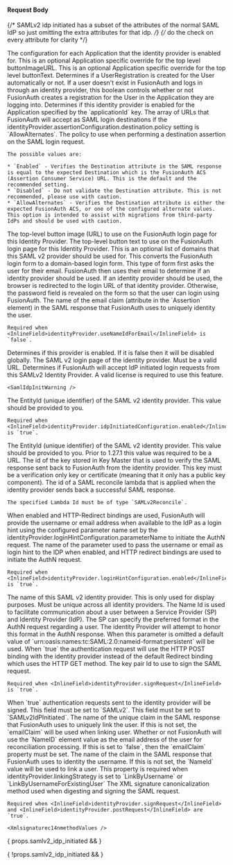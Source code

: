 
#### Request Body

{/*  SAMLv2 idp initiated has a subset of the attributes of the normal SAML IdP so just omitting the extra attributes for that idp. */}
{/*  do the check on every attribute for clarity */}

<APIBlock>
  <APIField name="identityProvider.applicationConfiguration" type="Map<UUID, Object>" optional>
    The configuration for each Application that the identity provider is enabled for.
  </APIField>
  <APIField name="identityProvider.applicationConfiguration[applicationId].buttonImageURL" type="String" optional renderif={!props.samlv2_idp_initiated}>
    This is an optional Application specific override for the top level <InlineField>buttonImageURL</InlineField>.
  </APIField>
  <APIField name="identityProvider.applicationConfiguration[applicationId].buttonText" type="String" optional renderif={!props.samlv2_idp_initiated}>
    This is an optional Application specific override for the top level <InlineField>buttonText</InlineField>.
  </APIField>
  <APIField name="identityProvider.applicationConfiguration[applicationId].createRegistration" type="Boolean" optional defaults="true">
    Determines if a UserRegistration is created for the User automatically or not. If a user doesn't exist in FusionAuth and logs in through an identity provider, this boolean controls whether or not FusionAuth creates a registration for the User in the Application they are logging into.
  </APIField>
  <APIField name="identityProvider.applicationConfiguration[applicationId].enabled" type="Boolean" optional defaults="false">
    Determines if this identity provider is enabled for the Application specified by the `applicationId` key.
  </APIField>
  <APIField name="identityProvider.assertionConfiguration.destination.alternates" type="Array" optional since="1.43.0" renderif={!props.samlv2_idp_initiated}>
    The array of URLs that FusionAuth will accept as SAML login destinations if the <InlineField>identityProvider.assertionConfiguration.destination.policy</InlineField> setting is `AllowAlternates`.
  </APIField>
  <APIField name="identityProvider.assertionConfiguration.destination.policy" type="String" optional defaults="Enabled" since="1.43.0" renderif={!props.samlv2_idp_initiated}>
    The policy to use when performing a destination assertion on the SAML login request.

    The possible values are:

    * `Enabled` - Verifies the Destination attribute in the SAML response is equal to the expected Destination which is the FusionAuth ACS (Assertion Consumer Service) URL. This is the default and the recommended setting.
    * `Disabled` - Do not validate the Destination attribute. This is not recommended, please use with caution.
    * `AllowAlternates` - Verifies the Destination attribute is either the expected FusionAuth ACS, or one of the configured alternate values. This option is intended to assist with migrations from third-party IdPs and should be used with caution.
  </APIField>
  <APIField name="identityProvider.buttonImageURL" type="String" optional renderif={!props.samlv2_idp_initiated}>
    The top-level button image (URL) to use on the FusionAuth login page for this Identity Provider.
  </APIField>
  <APIField name="identityProvider.buttonText" type="String" required renderif={!props.samlv2_idp_initiated}>
    The top-level button text to use on the FusionAuth login page for this Identity Provider.
  </APIField>

  <IdentityProviderDebugRequestParameter idp_since={props.idp_since} />

  <APIField name="identityProvider.domains" type="Array<String>" optional renderif={!props.samlv2_idp_initiated}>
    This is an optional list of domains that this SAML v2 provider should be used for. This converts the FusionAuth login form to a domain-based login form. This type of form first asks the user for their email. FusionAuth then uses their email to determine if an identity provider should be used. If an identity provider should be used, the browser is redirected to the login URL of that identity provider. Otherwise, the password field is revealed on the form so that the user can login using FusionAuth.
  </APIField>
  <APIField name="identityProvider.emailClaim" type="String" optional>
    The name of the email claim (attribute in the `Assertion` element) in the SAML response that FusionAuth uses to uniquely identity the user.

    Required when <InlineField>identityProvider.useNameIdForEmail</InlineField> is `false`.
  </APIField>
  <APIField name="identityProvider.enabled" type="Boolean" optional defaults="false">
    Determines if this provider is enabled. If it is false then it will be disabled globally.
  </APIField>
  <APIField name="identityProvider.idpEndpoint" type="String" required renderif={!props.samlv2_idp_initiated}>
    The SAML v2 login page of the identity provider. Must be a valid URL.
  </APIField>
  <APIField name="identityProvider.idpInitiatedConfiguration.enabled" type="Boolean" optional defaults="false" since="1.43.0" renderif={!props.samlv2_idp_initiated}>
    Determines if FusionAuth will accept IdP initiated login requests from this SAMLv2 Identity Provider. A valid license is required to use this feature.

    <SamlIdpInitWarning />
  </APIField>
  <APIField name="identityProvider.idpInitiatedConfiguration.issuer" type="String" optional since="1.43.0" renderif={!props.samlv2_idp_initiated}>
    The EntityId (unique identifier) of the SAML v2 identity provider. This value should be provided to you.

    Required when <InlineField>identityProvider.idpInitiatedConfiguration.enabled</InlineField> is `true`.
  </APIField>
  <APIField name="identityProvider.issuer" type="String" required renderif={props.samlv2_idp_initiated}>
    The EntityId (unique identifier) of the SAML v2 identity provider. This value should be provided to you. Prior to 1.27.1 this value was required to be a URL.
  </APIField>
  <APIField name="identityProvider.keyId" type="UUID" required>
    The id of the key stored in Key Master that is used to verify the SAML response sent back to FusionAuth from the identity provider. This key must be a verification only key or certificate (meaning that it only has a public key component).
  </APIField>
  <APIField name="identityProvider.lambdaConfiguration.reconcileId" type="UUID" optional>
    The id of a SAML reconcile lambda that is applied when the identity provider sends back a successful SAML response.

    The specified Lambda Id must be of type `SAMLv2Reconcile`.
  </APIField>

  <IdentityProviderLinkingStrategyRequestParameter idp_display_name={props.idp_display_name}
                                                   idp_since={props.idp_since}
                                                   idp_linking_strategy={props.idp_linking_strategy} />

  <APIField name="identityProvider.loginHintConfiguration.enabled" type="Boolean" optional defaults="true" since="1.43.0" renderif={!props.samlv2_idp_initiated}>
    When enabled and HTTP-Redirect bindings are used, FusionAuth will provide the username or email address when available to the IdP as a login hint using the configured parameter name set by the <InlineField>identityProvider.loginHintConfiguration.parameterName</InlineField> to initiate the AuthN request.
  </APIField>
  <APIField name="identityProvider.loginHintConfiguration.parameterName" type="String" optional defaults="login_hint" since="1.43.0" renderif={!props.samlv2_idp_initiated}>
    The name of the parameter used to pass the username or email as login hint to the IDP when enabled, and HTTP redirect bindings are used to initiate the AuthN request.

    Required when <InlineField>identityProvider.loginHintConfiguration.enabled</InlineField> is `true`.
  </APIField>
  <APIField name="identityProvider.name" type="String" required>
    The name of this SAML v2 identity provider. This is only used for display purposes. Must be unique across all identity providers.
  </APIField>
  <APIField name="identityProvider.nameIdFormat" type="String" required renderif={!props.samlv2_idp_initiated}>
    The Name Id is used to facilitate communication about a user between a Service Provider (SP) and Identity Provider (IdP). The SP can specify the preferred format in the AuthN request regarding a user. The identity Provider will attempt to honor this format in the AuthN response.
    When this parameter is omitted a default value of `urn:oasis:names:tc:SAML:2.0:nameid-format:persistent` will be used.
  </APIField>
  <APIField name="identityProvider.postRequest" type="Boolean" optional since="1.20.0" renderif={!props.samlv2_idp_initiated}>
    When `true` the authentication request will use the HTTP POST binding with the identity provider instead of the default Redirect binding which uses the HTTP GET method.
  </APIField>
  <APIField name="identityProvider.requestSigningKeyId" type="UUID" optional since="1.20.0" renderif={!props.samlv2_idp_initiated}>
    The key pair Id to use to sign the SAML request.

    Required when <InlineField>identityProvider.signRequest</InlineField> is `true`.
  </APIField>
  <APIField name="identityProvider.signRequest" type="Boolean" optional since="1.20.0" renderif={!props.samlv2_idp_initiated}>
    When `true` authentication requests sent to the identity provider will be signed.
  </APIField>

  <IdentityProviderTenantConfiguration idp_type={props.idp_type} idp_since={props.idp_since} optional_tag={props.optional_tag} />

  <APIField name="identityProvider.type" type="String" required renderif={!props.samlv2_idp_initiated}>
    This field must be set to `SAMLv2`.
  </APIField>
  <APIField name="identityProvider.type" type="String" required renderif={props.samlv2_idp_initiated}>
    This field must be set to `SAMLv2IdPInitiated`.
  </APIField>
  <APIField name="identityProvider.uniqueIdClaim" type="String" optional>
    The name of the unique claim in the SAML response that FusionAuth uses to uniquely link the user. If this is not set, the `emailClaim` will be used when linking user.
  </APIField>
  <APIField name="identityProvider.useNameIdForEmail" type="Boolean" optional>
    Whether or not FusionAuth will use the `NameID` element value as the email address of the user for reconciliation processing. If this is set to `false`, then the `emailClaim` property must be set.
  </APIField>
  <APIField name="identityProvider.usernameClaim" type="String" optional>
    The name of the claim in the SAML response that FusionAuth uses to identity the username. If this is not set, the `NameId` value will be used to link a user. This property is required when <InlineField>identityProvider.linkingStrategy</InlineField> is set to `LinkByUsername` or `LinkByUsernameForExistingUser`
  </APIField>
  <APIField name="identityProvider.xmlSignatureC14nMethod" type="String" optional since="1.20.0" renderif={!props.samlv2_idp_initiated}>
    The XML signature canonicalization method used when digesting and signing the SAML request.

    Required when <InlineField>identityProvider.signRequest</InlineField> and <InlineField>identityProvider.postRequest</InlineField> are `true`.

    <Xmlsignaturec14nmethodValues />
  </APIField>
</APIBlock>

{ props.samlv2_idp_initiated && <JSON title="Example SAML v2 Request JSON" src="identity-providers/samlv2-request.json" /> }

{ !props.samlv2_idp_initiated && <JSON title="Example SAML v2 IdP Initiated Request JSON" src="identity-providers/samlv2-idp-initiated-request.json" /> }
